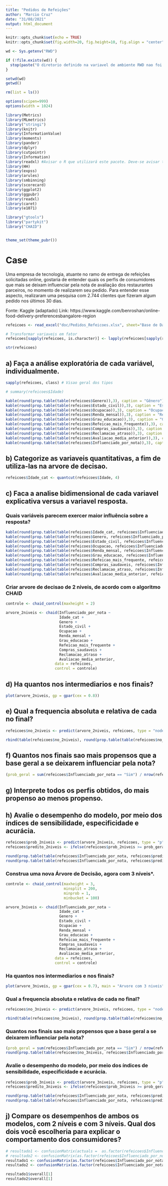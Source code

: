 ```yaml
---
title: "Pedidos de Refeições"
author: "Marcio Cruz"
date: "31/08/2021"
output: html_document
---
```


<style type="text/css">
.main-container {
  max-width: 1800px;
  margin-left: auto;
  margin-right: auto;
}
</style>

```r
knitr::opts_chunk$set(echo = TRUE)
knitr::opts_chunk$set(fig.width=20, fig.height=10, fig.align = "center") 

wd <- Sys.getenv("RWD")

if (!file.exists(wd)) {
  stop(paste("O diretorio definido na variavel de ambiente RWD nao foi encontrado",wd, sep="="))
} 

setwd(wd)
getwd()

rm(list = ls())

options(scipen=999)
options(width = 1024)

library(Metrics)
library(MLmetrics)
library("stringi")
library(knitr)
library(InformationValue)
library(moments)
library(pander)
library(dplyr)
library(cutpointr)
library(Information)
library(readxl) #Avisar o R que utilizará este pacote. Deve-se avisar toda vez que abrir o R
library(HH)
library(expss)
library(arules)
library(smbinning)
library(scorecard)
library(ggplot2)
library(ggpubr)
library(readxl)
library(caret)
library(e1071)

library("gtools")
library("partykit")
library("CHAID")


theme_set(theme_pubr())

```

# Case
Uma empresa de tecnologia, atuante no ramo de entrega de refeições solicitadas online, gostaria de entender quais os perfis de consumidores que mais se deixam influenciar pela nota de avaliação dos restaurantes parceiros, no momento de realizarem seu pedido. Para entender esse aspecto, realizaram uma pesquisa com 2.744 clientes que fizeram algum pedido nos últimos 30 dias.

Fonte: Kaggle (adaptado)
Link: https://www.kaggle.com/benroshan/online-food-delivery-preferencesbangalore-region


```r
refeicoes <- read_excel("doc/Pedidos_Refeicoes.xlsx", sheet="Base de Dados")

# Transformar variaveis em fator
refeicoes[sapply(refeicoes, is.character)] <- lapply(refeicoes[sapply(refeicoes, is.character)], as.factor)

str(refeicoes)

```

## a) Faça a análise exploratória de cada variável, individualmente.
```r
sapply(refeicoes, class) # Visao geral dos tipos

# summary(refeicoes$Idade)

kable(round(prop.table(table(refeicoes$Genero)),3), caption = "Gênero")
kable(round(prop.table(table(refeicoes$Estado_civil)),3), caption = "Estado Civil")
kable(round(prop.table(table(refeicoes$Ocupacao)),3), caption = "Ocupação")
kable(round(prop.table(table(refeicoes$Renda_mensal)),3), caption = "Renda Mensal")
kable(round(prop.table(table(refeicoes$Grau_educacao)),3), caption = "Grau Educação")
kable(round(prop.table(table(refeicoes$Refeicao_mais_frequente)),3), caption = "Refeição mais Frequente")
kable(round(prop.table(table(refeicoes$Compras_saudaveis)),3), caption = "Compras Saudáveis")
kable(round(prop.table(table(refeicoes$Reclamacao_atraso)),3), caption = "Reclamação Atraso")
kable(round(prop.table(table(refeicoes$Avaliacao_media_anterior)),3), caption = "Avaliação Média Anterior")
kable(round(prop.table(table(refeicoes$Influenciado_por_nota)),3), caption ="Influenciado por Nota")


```


## b) Categorize as variaveis quantitativas, a fim de utiliza-las na arvore de decisao.
```r
refeicoes$Idade_cat <- quantcut(refeicoes$Idade, 4)

```

## c) Faca a analise bidimensional de cada variavel explicativa versus a variavel resposta.
### Quais variáveis parecem exercer maior influência sobre a resposta?
```r
kable(round(prop.table(table(refeicoes$Idade_cat, refeicoes$Influenciado_por_nota), 1), 3), caption = "Idade Categoria x Nota")
kable(round(prop.table(table(refeicoes$Genero, refeicoes$Influenciado_por_nota), 1), 3), caption = "Genero x Nota")
kable(round(prop.table(table(refeicoes$Estado_civil, refeicoes$Influenciado_por_nota), 1), 3), caption = "Estado Civil x Nota")
kable(round(prop.table(table(refeicoes$Ocupacao, refeicoes$Influenciado_por_nota), 1), 3), caption  = "Ocupação x Nota")
kable(round(prop.table(table(refeicoes$Renda_mensal, refeicoes$Influenciado_por_nota), 1), 3), caption = "Renda Mensal x Nota")
kable(round(prop.table(table(refeicoes$Grau_educacao, refeicoes$Influenciado_por_nota), 1), 3), caption = "Grau Educação x Nota")
kable(round(prop.table(table(refeicoes$Refeicao_mais_frequente, refeicoes$Influenciado_por_nota), 1), 3), caption = "Refeiçào mais frequente x Nota")
kable(round(prop.table(table(refeicoes$Compras_saudaveis, refeicoes$Influenciado_por_nota), 1), 3), caption = "Compras Saudáveis x Nota")
kable(round(prop.table(table(refeicoes$Reclamacao_atraso, refeicoes$Influenciado_por_nota), 1), 3), caption = "Reclamação Atraso x Nota")
kable(round(prop.table(table(refeicoes$Avaliacao_media_anterior, refeicoes$Influenciado_por_nota), 1), 3), caption = "Avaliação Média Anterior x Nota")

```

### Criar arvore de decisao de 2 niveis, de acordo com o algoritmo CHAID
```r
controle <- chaid_control(maxheight = 2)

arvore_2niveis <- chaid(Influenciado_por_nota ~
                        Idade_cat +
                        Genero +
                        Estado_civil +
                        Ocupacao +
                        Renda_mensal +
                        Grau_educacao +
                        Refeicao_mais_frequente +
                        Compras_saudaveis +
                        Reclamacao_atraso +
                        Avaliacao_media_anterior,
                      data = refeicoes,
                      control = controle)

```

## d) Ha quantos nos intermediarios e nos finais?
```r
plot(arvore_2niveis, gp = gpar(cex = 0.8))

```

## e) Qual a frequencia absoluta e relativa de cada no final?
```r
refeicoes$no_2niveis <- predict(arvore_2niveis, refeicoes, type = "node")

rbind(table(refeicoes$no_2niveis), round(prop.table(table(refeicoes$no_2niveis)), 3))

```

## f) Quantos nos finais sao mais propensos que a base geral a se deixarem influenciar pela nota?
```r

(prob_geral = sum(refeicoes$Influenciado_por_nota == "Sim") / nrow(refeicoes))

```

## g) Interprete todos os perfis obtidos, do mais propenso ao menos propenso.


## h) Avalie o desempenho do modelo, por meio dos índices de sensibilidade, especificidade e acurácia.
```r
refeicoes$prob_2niveis <- predict(arvore_2niveis, refeicoes, type = "p")[,2]
refeicoes$predito_2niveis <- ifelse(refeicoes$prob_2niveis >= prob_geral, "Sim", "Não")

round(prop.table(table(refeicoes$Influenciado_por_nota, refeicoes$predito_2niveis)), 3)
round(prop.table(table(refeicoes$Influenciado_por_nota, refeicoes$predito_2niveis), 1), 3)

```

### Construa uma nova Árvore de Decisão, agora com 3 níveis*.
```r
controle <- chaid_control(maxheight = 3,
                          minsplit = 200,
                          minprob = 1,
                          minbucket = 100)

arvore_3niveis <- chaid(Influenciado_por_nota ~
                        Idade_cat +
                        Genero +
                        Estado_civil +
                        Ocupacao +
                        Renda_mensal +
                        Grau_educacao +
                        Refeicao_mais_frequente +
                        Compras_saudaveis +
                        Reclamacao_atraso +
                        Avaliacao_media_anterior,
                      data = refeicoes,
                      control = controle)

```

### Ha quantos nos intermediarios e nos finais?
```r

plot(arvore_3niveis, gp = gpar(cex = 0.7), main = "Arvore com 3 niveis")
```

### Qual a frequencia absoluta e relativa de cada no final?
```r
refeicoes$no_3niveis <- predict(arvore_3niveis, refeicoes, type = "node")

rbind(table(refeicoes$no_3niveis), round(prop.table(table(refeicoes$no_3niveis)), 3))

```

### Quantos nos finais sao mais propensos que a base geral a se deixarem influenciar pela nota?
```r
(prob_geral = sum(refeicoes$Influenciado_por_nota == "Sim") / nrow(refeicoes))
round(prop.table(table(refeicoes$no_3niveis, refeicoes$Influenciado_por_nota), 1), 3)

```
### Avalie o desempenho do modelo, por meio dos índices de sensibilidade, especificidade e acurácia.
```r
refeicoes$prob_3niveis <- predict(arvore_3niveis, refeicoes, type = "p")[,2]
refeicoes$predito_3niveis <- ifelse(refeicoes$prob_3niveis >= prob_geral, "Sim", "Não")

round(prop.table(table(refeicoes$Influenciado_por_nota, refeicoes$predito_3niveis)), 3)
round(prop.table(table(refeicoes$Influenciado_por_nota, refeicoes$predito_3niveis), 1), 3)

```

## j) Compare os desempenhos de ambos os modelos, com 2 níveis e com 3 níveis. Qual dos dois você escolheria para explicar o comportamento dos consumidores?
```r
# resultado1 <- confusionMatrix(actuals =  as.factor(refeicoes$Influenciado_por_nota), predictedScores = as.factor(refeicoes$prob_2niveis), data = refeicoes, )
# resultado2 <- confusionMatrix(as.factor(refeicoes$Influenciado_por_nota), as.factor(refeicoes$prob_3niveis))
resultado1 <- confusionMatrix(as.factor(refeicoes$Influenciado_por_nota),as.factor(refeicoes$predito_2niveis),positive='Sim')
resultado2 <- confusionMatrix(as.factor(refeicoes$Influenciado_por_nota),as.factor(refeicoes$predito_3niveis),positive='Sim')

resultado1$overall[1]
resultado2$overall[1]
```


